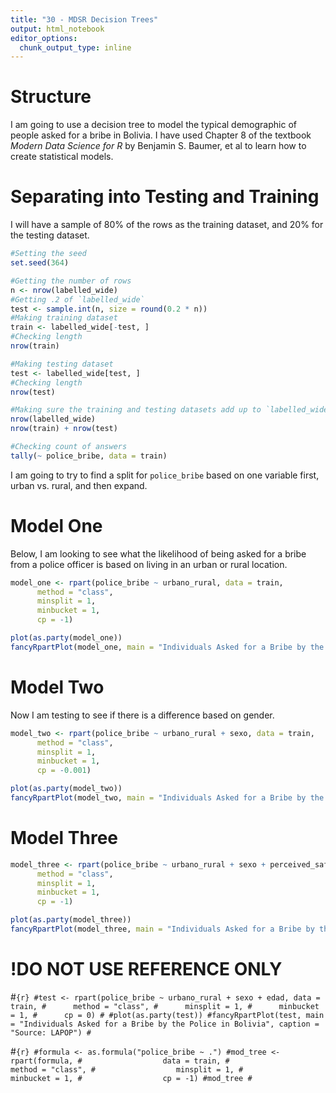 ```yaml
---
title: "30 - MDSR Decision Trees"
output: html_notebook
editor_options: 
  chunk_output_type: inline
---
```


# Structure
I am going to use a decision tree to model the typical demographic of people asked for a bribe in Bolivia. I have used Chapter 8 of the textbook *Modern Data Science for R* by Benjamin S. Baumer, et al to learn how to create statistical models. 

# Separating into Testing and Training
I will have a sample of 80% of the rows as the training dataset, and 20% for the testing dataset.
```r
#Setting the seed
set.seed(364)

#Getting the number of rows
n <- nrow(labelled_wide)
#Getting .2 of `labelled_wide`
test <- sample.int(n, size = round(0.2 * n))
#Making training dataset
train <- labelled_wide[-test, ]
#Checking length
nrow(train)

#Making testing dataset
test <- labelled_wide[test, ]
#Checking length
nrow(test)

#Making sure the training and testing datasets add up to `labelled_wide`
nrow(labelled_wide)
nrow(train) + nrow(test)
```

```r
#Checking count of answers
tally(~ police_bribe, data = train)
```

I am going to try to find a split for `police_bribe` based on one variable first, urban vs. rural, and then expand.

# Model One
Below, I am looking to see what the likelihood of being asked for a bribe from a police officer is based on living in an urban or rural location.
```r
model_one <- rpart(police_bribe ~ urbano_rural, data = train,
      method = "class",
      minsplit = 1,
      minbucket = 1,
      cp = -1)

plot(as.party(model_one))
fancyRpartPlot(model_one, main = "Individuals Asked for a Bribe by the Police in Bolivia", caption = "Source: LAPOP")
```

# Model Two
Now I am testing to see if there is a difference based on gender.
```r
model_two <- rpart(police_bribe ~ urbano_rural + sexo, data = train,
      method = "class",
      minsplit = 1,
      minbucket = 1,
      cp = -0.001)

plot(as.party(model_two))
fancyRpartPlot(model_two, main = "Individuals Asked for a Bribe by the Police in Bolivia", caption = "Source: LAPOP")
```

# Model Three
```r
model_three <- rpart(police_bribe ~ urbano_rural + sexo + perceived_safety, data = train,
      method = "class",
      minsplit = 1,
      minbucket = 1,
      cp = -1)

plot(as.party(model_three))
fancyRpartPlot(model_three, main = "Individuals Asked for a Bribe by the Police in Bolivia", caption = "Source: LAPOP")
```


# !DO NOT USE REFERENCE ONLY
#```{r}
#test <- rpart(police_bribe ~ urbano_rural + sexo + edad, data = train,
#      method = "class",
#      minsplit = 1,
#      minbucket = 1,
#      cp = 0)
#
#plot(as.party(test))
#fancyRpartPlot(test, main = "Individuals Asked for a Bribe by the Police in Bolivia", caption = "Source: LAPOP")
#```

#```{r}
#formula <- as.formula("police_bribe ~ .")
#mod_tree <- rpart(formula,
#                  data = train,
#                  method = "class",
#                  minsplit = 1,
#                  minbucket = 1,
#                  cp = -1)
#mod_tree
#```

